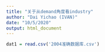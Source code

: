 ```yaml
---
title: "关于从demand角度看industry"
author: "Dai Yichao (IVAN)"
date: "10/5/2020"
output: html_document
---
```


```r
dat1 = read.csv('2004准确数据库.csv')
```